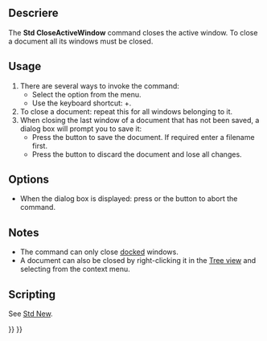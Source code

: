 <languages/>

{{Docnav
|[[Std_RecentFiles|RecentFiles]]
|[[Std_CloseAllWindows|CloseAllWindows]]
|[[Std_File_Menu|Std File Menu]]
|IconL=
|IconR=Std_CloseAllWindows.svg
|IconC=Freecad.svg
}}

{{GuiCommand
|Name=Std CloseActiveWindow
|MenuLocation=File → Close
|Workbenches=All
|Shortcut={{KEY|Ctrl}}+{{KEY|F4}}
|SeeAlso=[[Std_CloseAllWindows|Std CloseAllWindows]]
}}

<span id="Description"></span>
==Descriere==

The '''Std CloseActiveWindow''' command closes the active window. To close a document all its windows must be closed.

==Usage==

# There are several ways to invoke the command:
#* Select the {{MenuCommand|File → [[Image:Std_CloseActiveWindow.svg|16px]] Close}} option from the menu.
#* Use the keyboard shortcut: {{KEY|Ctrl}}+{{KEY|F4}}.
# To close a document: repeat this for all windows belonging to it.
# When closing the last window of a document that has not been saved, a dialog box will prompt you to save it:
#* Press the {{Button|Save}} button to save the document. If required enter a filename first.
#* Press the {{Button|Discard}} button to discard the document and lose all changes.

==Options==

* When the dialog box is displayed: press {{KEY|Esc}} or the {{Button|Cancel}} button to abort the command.

==Notes==

* The command can only close [[Std_ViewDockUndockFullscreen|docked]] windows.
* A document can also be closed by right-clicking it in the [[Tree_view|Tree view]] and selecting {{MenuCommand|Close document}} from the context menu.

==Scripting==

See [[Std_New#Scripting|Std New]].


{{Docnav
|[[Std_RecentFiles|RecentFiles]]
|[[Std_CloseAllWindows|CloseAllWindows]]
|[[Std_File_Menu|Std File Menu]]
|IconL=
|IconR=Std_CloseAllWindows.svg
|IconC=Freecad.svg
}}

{{Std_Base_navi{{#translation:}}}}
{{Userdocnavi{{#translation:}}}}